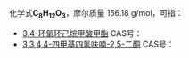 {{DISPLAYTITLE:C<sub>8</sub>H<sub>12</sub>O<sub>3</sub>}}{{MolFormDisambigNav|C=8|H=12|O=3}}
化学式'''C<sub>8</sub>H<sub>12</sub>O<sub>3</sub>'''，摩尔质量 156.18 g/mol，可指：

*[[3,4-环氧环己烷甲酸甲酯|3,4-环氧环己烷甲酸甲酯]] CAS号：{{CAS|41088-52-2}}
*[[3,3,4,4-四甲基四氢呋喃-2,5-二酮|3,3,4,4-四甲基四氢呋喃-2,5-二酮]] CAS号：{{CAS|35046-68-5}}

{{Isomerdab}}